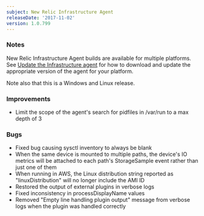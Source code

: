 ```yaml
---
subject: New Relic Infrastructure Agent
releaseDate: '2017-11-02'
version: 1.0.799
---
```


### Notes

New Relic Infrastructure Agent builds are available for multiple platforms. See [Update the Infrastructure agent](https://docs.newrelic.com/docs/infrastructure/new-relic-infrastructure/installation/update-infrastructure-agent) for how to download and update the appropriate version of the agent for your platform.

Note also that this is a Windows and Linux release.

### Improvements

* Limit the scope of the agent's search for pidfiles in /var/run to a max depth of 3

### Bugs

* Fixed bug causing sysctl inventory to always be blank
* When the same device is mounted to multiple paths, the device's IO metrics will be attached to each path's StorageSample event rather than just one of them
* When running in AWS, the Linux distribution string reported as "linuxDistribution" will no longer include the AMI ID
* Restored the output of external plugins in verbose logs
* Fixed inconsistency in processDisplayName values
* Removed "Empty line handling plugin output" message from verbose logs when the plugin was handled correctly

